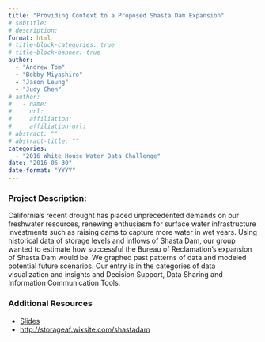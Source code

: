 ```yaml
---
title: "Providing Context to a Proposed Shasta Dam Expansion"
# subtitle: 
# description: 
format: html
# title-block-categories: true
# title-block-banner: true
author: 
  - "Andrew Tom"
  - "Bobby Miyashiro"
  - "Jason Leung"
  - "Judy Chen"
# author:
#   - name: 
#     url: 
#     affiliation: 
#     affiliation-url:
# abstract: ""
# abstract-title: ""
categories: 
  - "2016 White House Water Data Challenge"
date: "2016-06-30"
date-format: "YYYY"
---
```


<!-- COMMENT
## params_NOTUSED-proj_title

#### Year: params_NOTUSED-year

#### Topics: params_NOTUSED-topics

#### Awards: params_NOTUSED-awards

#### Team Members: params_NOTUSED-team_members
UNCOMMENT -->

### Project Description:

California’s recent drought has placed unprecedented demands on our freshwater resources, renewing enthusiasm for surface water infrastructure investments such as raising dams to capture more water in wet years. Using historical data of storage levels and inflows of Shasta Dam, our group wanted to estimate how successful the Bureau of Reclamation’s expansion of Shasta Dam would be. We graphed past patterns of data and modeled potential future scenarios. Our entry is in the categories of data visualization and insights and Decision Support, Data Sharing and Information Communication Tools.

### Additional Resources

- [Slides](https://drive.google.com/file/d/0B5n4IeHrVBinaWRleWZ1QVJRZ0k/view?resourcekey=0-eZCjxx_PJjVAxJ_nnHIdXA)
- <http://storageaf.wixsite.com/shastadam>
